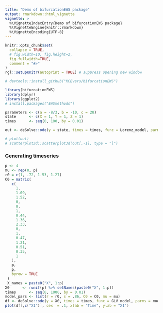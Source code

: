 ```yaml
---
title: "Demo of bifurcationEWS package"
output: rmarkdown::html_vignette
vignette: >
  %\VignetteIndexEntry{Demo of bifurcationEWS package}
  %\VignetteEngine{knitr::rmarkdown}
  %\VignetteEncoding{UTF-8}
---
```



```r
knitr::opts_chunk$set(
  collapse = TRUE,
  # fig.width=10, fig.height=2, 
  fig.fullwidth=TRUE,
  comment = "#>"
)
rgl::setupKnitr(autoprint = TRUE) # suppress opening new window
```

```r
# devtools::install_github("KCEvers/bifurcationEWS")

library(bifurcationEWS)
library(dplyr)
library(ggplot2)
# install.packages("EWSmethods")

```

```r
parameters <- c(a = -8/3, b = -10, c = 28)
state      <- c(X = 1, Y = 1, Z = 1)
times      <- seq(0, 100, by = 0.01)

out <- deSolve::ode(y = state, times = times, func = Lorenz_model, parms = parameters)

# plot(out)
# scatterplot3d::scatterplot3d(out[,-1], type = "l")

```

### Generating timeseries

```r
p <- 4
mu <- rep(0, p)
r0 = c(1, .72, 1.53, 1.27)
C0 = matrix(
   c(
     1,
     1.09,
     1.52,
     0,
     0,
     1,
     0.44,
     1.36,
     2.33,
     0,
     1,
     0.47,
     1.21,
     0.51,
     0.35,
     1
   ),
   p,
   p,
   byrow = TRUE
 )
 X_names = paste0("X", 1:p)
X0      <- runif(p) %>% setNames(paste0("X", 1:p))
times      <- seq(0, 1000, by = 0.01)
model_pars <- list(r = r0, s = .86, C0 = C0, mu = mu)
df <- deSolve::ode(y = X0, times = times, func = GLV_model, parms = model_pars, method = 'lsoda')
plot(df[,c("X1")], cex  = .1, xlab = "Time", ylab = "X1")
```
